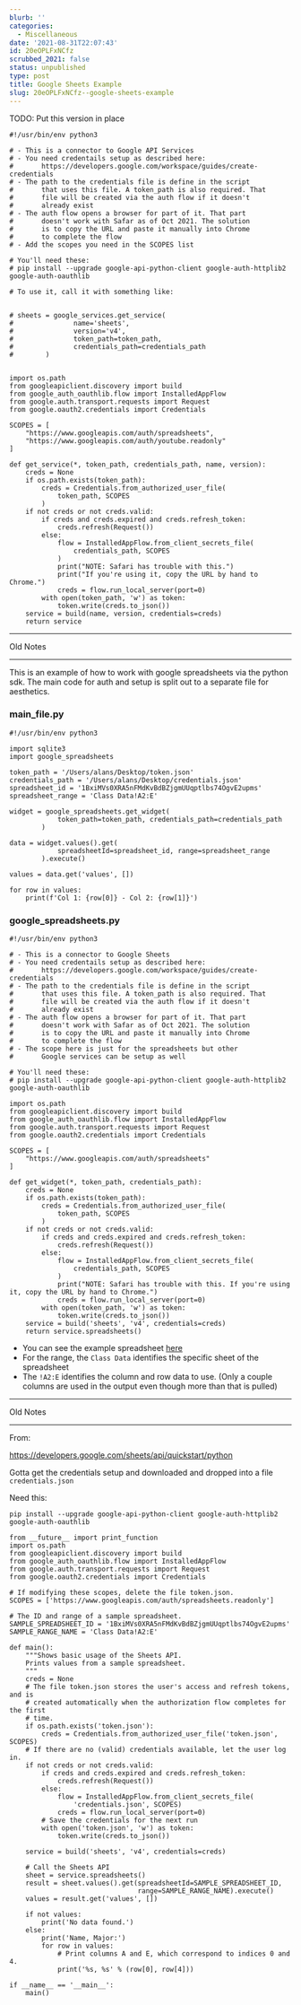 ```yaml
---
blurb: ''
categories:
  - Miscellaneous
date: '2021-08-31T22:07:43'
id: 20eOPLFxNCfz
scrubbed_2021: false
status: unpublished
type: post
title: Google Sheets Example
slug: 20eOPLFxNCfz--google-sheets-example
---
```


TODO: Put this version in place


```
#!/usr/bin/env python3 

# - This is a connector to Google API Services
# - You need credentails setup as described here:
#       https://developers.google.com/workspace/guides/create-credentials
# - The path to the credentials file is define in the script
#       that uses this file. A token_path is also required. That
#       file will be created via the auth flow if it doesn't
#       already exist
# - The auth flow opens a browser for part of it. That part
#       doesn't work with Safar as of Oct 2021. The solution
#       is to copy the URL and paste it manually into Chrome
#       to complete the flow
# - Add the scopes you need in the SCOPES list

# You'll need these:
# pip install --upgrade google-api-python-client google-auth-httplib2 google-auth-oauthlib

# To use it, call it with something like:

    
# sheets = google_services.get_service(
#               name='sheets', 
#               version='v4',
#               token_path=token_path, 
#               credentials_path=credentials_path
#        )


import os.path
from googleapiclient.discovery import build
from google_auth_oauthlib.flow import InstalledAppFlow
from google.auth.transport.requests import Request
from google.oauth2.credentials import Credentials

SCOPES = [
    "https://www.googleapis.com/auth/spreadsheets",
    "https://www.googleapis.com/auth/youtube.readonly"
]

def get_service(*, token_path, credentials_path, name, version):
    creds = None
    if os.path.exists(token_path):
        creds = Credentials.from_authorized_user_file(
            token_path, SCOPES
        )
    if not creds or not creds.valid:
        if creds and creds.expired and creds.refresh_token:
            creds.refresh(Request())
        else:
            flow = InstalledAppFlow.from_client_secrets_file(
                credentials_path, SCOPES
            )
            print("NOTE: Safari has trouble with this.")
            print("If you're using it, copy the URL by hand to Chrome.")
            creds = flow.run_local_server(port=0)
        with open(token_path, 'w') as token:
            token.write(creds.to_json())
    service = build(name, version, credentials=creds)
    return service 

```





---

Old Notes


---



This is an example of how to work with google spreadsheets via the python sdk. The main code for auth and setup is split out to a separate file for aesthetics. 

### main_file.py

```python3
#!/usr/bin/env python3

import sqlite3
import google_spreadsheets

token_path = '/Users/alans/Desktop/token.json'
credentials_path = '/Users/alans/Desktop/credentials.json'
spreadsheet_id = '1BxiMVs0XRA5nFMdKvBdBZjgmUUqptlbs74OgvE2upms'
spreadsheet_range = 'Class Data!A2:E'

widget = google_spreadsheets.get_widget(
            token_path=token_path, credentials_path=credentials_path
        )

data = widget.values().get(
            spreadsheetId=spreadsheet_id, range=spreadsheet_range
        ).execute()

values = data.get('values', [])

for row in values:
    print(f'Col 1: {row[0]} - Col 2: {row[1]}')
```

### google_spreadsheets.py

```python3
#!/usr/bin/env python3 

# - This is a connector to Google Sheets
# - You need credentails setup as described here:
#       https://developers.google.com/workspace/guides/create-credentials
# - The path to the credentials file is define in the script
#       that uses this file. A token_path is also required. That
#       file will be created via the auth flow if it doesn't
#       already exist
# - The auth flow opens a browser for part of it. That part
#       doesn't work with Safar as of Oct 2021. The solution
#       is to copy the URL and paste it manually into Chrome
#       to complete the flow
# - The scope here is just for the spreadsheets but other 
#       Google services can be setup as well

# You'll need these:
# pip install --upgrade google-api-python-client google-auth-httplib2 google-auth-oauthlib

import os.path
from googleapiclient.discovery import build
from google_auth_oauthlib.flow import InstalledAppFlow
from google.auth.transport.requests import Request
from google.oauth2.credentials import Credentials

SCOPES = [
    "https://www.googleapis.com/auth/spreadsheets"
]

def get_widget(*, token_path, credentials_path):
    creds = None
    if os.path.exists(token_path):
        creds = Credentials.from_authorized_user_file(
            token_path, SCOPES
        )
    if not creds or not creds.valid:
        if creds and creds.expired and creds.refresh_token:
            creds.refresh(Request())
        else:
            flow = InstalledAppFlow.from_client_secrets_file(
                credentials_path, SCOPES
            )
            print("NOTE: Safari has trouble with this. If you're using it, copy the URL by hand to Chrome.")
            creds = flow.run_local_server(port=0)
        with open(token_path, 'w') as token:
            token.write(creds.to_json())
    service = build('sheets', 'v4', credentials=creds)
    return service.spreadsheets()
```

- You can see the example spreadsheet [here](https://docs.google.com/spreadsheets/d/1BxiMVs0XRA5nFMdKvBdBZjgmUUqptlbs74OgvE2upms/edit#gid=0)
- For the range, the `Class Data` identifies the specific sheet of the spreadsheet
- The `!A2:E` identifies the column and row data to use. (Only a couple columns are used in the output even though more than that is pulled)



----

Old Notes

---

From:

https://developers.google.com/sheets/api/quickstart/python

Gotta get the credentials setup and downloaded and dropped into a file `credentials.json`

Need this:

```
pip install --upgrade google-api-python-client google-auth-httplib2 google-auth-oauthlib
```



```
from __future__ import print_function
import os.path
from googleapiclient.discovery import build
from google_auth_oauthlib.flow import InstalledAppFlow
from google.auth.transport.requests import Request
from google.oauth2.credentials import Credentials

# If modifying these scopes, delete the file token.json.
SCOPES = ['https://www.googleapis.com/auth/spreadsheets.readonly']

# The ID and range of a sample spreadsheet.
SAMPLE_SPREADSHEET_ID = '1BxiMVs0XRA5nFMdKvBdBZjgmUUqptlbs74OgvE2upms'
SAMPLE_RANGE_NAME = 'Class Data!A2:E'

def main():
    """Shows basic usage of the Sheets API.
    Prints values from a sample spreadsheet.
    """
    creds = None
    # The file token.json stores the user's access and refresh tokens, and is
    # created automatically when the authorization flow completes for the first
    # time.
    if os.path.exists('token.json'):
        creds = Credentials.from_authorized_user_file('token.json', SCOPES)
    # If there are no (valid) credentials available, let the user log in.
    if not creds or not creds.valid:
        if creds and creds.expired and creds.refresh_token:
            creds.refresh(Request())
        else:
            flow = InstalledAppFlow.from_client_secrets_file(
                'credentials.json', SCOPES)
            creds = flow.run_local_server(port=0)
        # Save the credentials for the next run
        with open('token.json', 'w') as token:
            token.write(creds.to_json())

    service = build('sheets', 'v4', credentials=creds)

    # Call the Sheets API
    sheet = service.spreadsheets()
    result = sheet.values().get(spreadsheetId=SAMPLE_SPREADSHEET_ID,
                                range=SAMPLE_RANGE_NAME).execute()
    values = result.get('values', [])

    if not values:
        print('No data found.')
    else:
        print('Name, Major:')
        for row in values:
            # Print columns A and E, which correspond to indices 0 and 4.
            print('%s, %s' % (row[0], row[4]))

if __name__ == '__main__':
    main()
```
